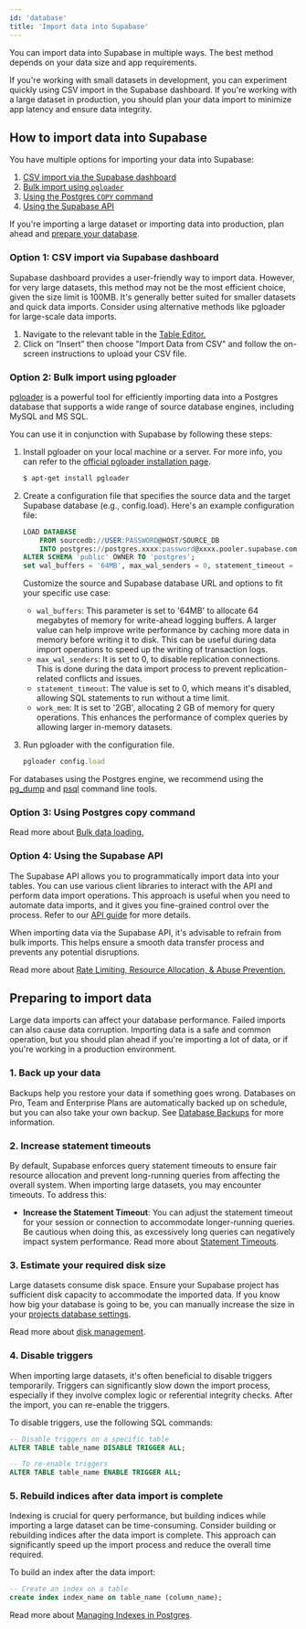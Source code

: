 ```yaml
---
id: 'database'
title: 'Import data into Supabase'
---
```


You can import data into Supabase in multiple ways. The best method depends on your data size and app requirements.

If you're working with small datasets in development, you can experiment quickly using CSV import in the Supabase dashboard. If you're working with a large dataset in production, you should plan your data import to minimize app latency and ensure data integrity.

## How to import data into Supabase

You have multiple options for importing your data into Supabase:

1. [CSV import via the Supabase dashboard](#option-1-csv-import-via-supabase-dashboard)
2. [Bulk import using `pgloader`](#option-2-bulk-import-using-pgloader)
3. [Using the Postgres `COPY` command](#option-3-using-postgres-copy-command)
4. [Using the Supabase API](#option-4-using-the-supabase-api)

<Admonition type="tip">

If you're importing a large dataset or importing data into production, plan ahead and [prepare your database](#preparing-to-import-data).

</Admonition>

### Option 1: CSV import via Supabase dashboard

Supabase dashboard provides a user-friendly way to import data. However, for very large datasets, this method may not be the most efficient choice, given the size limit is 100MB. It's generally better suited for smaller datasets and quick data imports. Consider using alternative methods like pgloader for large-scale data imports.

1. Navigate to the relevant table in the [Table Editor.](/dashboard/project/_/editor)
2. Click on “Insert” then choose "Import Data from CSV" and follow the on-screen instructions to upload your CSV file.

### Option 2: Bulk import using pgloader

[pgloader](https://pgloader.io/) is a powerful tool for efficiently importing data into a Postgres database that supports a wide range of source database engines, including MySQL and MS SQL.

You can use it in conjunction with Supabase by following these steps:

1. Install pgloader on your local machine or a server. For more info, you can refer to the [official pgloader installation page](https://pgloader.readthedocs.io/en/latest/install.html).

   ```bash
   $ apt-get install pgloader
   ```

2. Create a configuration file that specifies the source data and the target Supabase database (e.g., config.load).
   Here's an example configuration file:

   ```sql
   LOAD DATABASE
       FROM sourcedb://USER:PASSWORD@HOST/SOURCE_DB
       INTO postgres://postgres.xxxx:password@xxxx.pooler.supabase.com:6543/postgres
   ALTER SCHEMA 'public' OWNER TO 'postgres';
   set wal_buffers = '64MB', max_wal_senders = 0, statement_timeout = 0, work_mem to '2GB';
   ```

   Customize the source and Supabase database URL and options to fit your specific use case:

   - `wal_buffers`: This parameter is set to '64MB' to allocate 64 megabytes of memory for write-ahead logging buffers. A larger value can help improve write performance by caching more data in memory before writing it to disk. This can be useful during data import operations to speed up the writing of transaction logs.
   - `max_wal_senders`: It is set to 0, to disable replication connections. This is done during the data import process to prevent replication-related conflicts and issues.
   - `statement_timeout`: The value is set to 0, which means it's disabled, allowing SQL statements to run without a time limit.
   - `work_mem`: It is set to '2GB', allocating 2 GB of memory for query operations. This enhances the performance of complex queries by allowing larger in-memory datasets.

3. Run pgloader with the configuration file.
   ```jsx
   pgloader config.load
   ```

For databases using the Postgres engine, we recommend using the [pg_dump](https://www.postgresql.org/docs/current/app-pgdump.html) and [psql](https://www.postgresql.org/docs/current/app-psql.html) command line tools.

### Option 3: Using Postgres copy command

Read more about [Bulk data loading.](/docs/guides/database/tables#bulk-data-loading)

### Option 4: Using the Supabase API

The Supabase API allows you to programmatically import data into your tables. You can use various client libraries to interact with the API and perform data import operations. This approach is useful when you need to automate data imports, and it gives you fine-grained control over the process. Refer to our [API guide](/docs/guides/api) for more details.

<Admonition type="note">

When importing data via the Supabase API, it's advisable to refrain from bulk imports. This helps ensure a smooth data transfer process and prevents any potential disruptions.

Read more about [Rate Limiting, Resource Allocation, & Abuse Prevention.](/docs/guides/platform/going-into-prod#rate-limiting-resource-allocation--abuse-prevention)

</Admonition>

## Preparing to import data

Large data imports can affect your database performance. Failed imports can also cause data corruption. Importing data is a safe and common operation, but you should plan ahead if you're importing a lot of data, or if you're working in a production environment.

### 1. Back up your data

Backups help you restore your data if something goes wrong. Databases on Pro, Team and Enterprise Plans are automatically backed up on schedule, but you can also take your own backup. See [Database Backups](/docs/guides/platform/backups) for more information.

### 2. Increase statement timeouts

By default, Supabase enforces query statement timeouts to ensure fair resource allocation and prevent long-running queries from affecting the overall system. When importing large datasets, you may encounter timeouts. To address this:

- **Increase the Statement Timeout**: You can adjust the statement timeout for your session or connection to accommodate longer-running queries. Be cautious when doing this, as excessively long queries can negatively impact system performance. Read more about [Statement Timeouts](/docs/guides/database/postgres/configuration).

### 3. Estimate your required disk size

Large datasets consume disk space. Ensure your Supabase project has sufficient disk capacity to accommodate the imported data. If you know how big your database is going to be, you can manually increase the size in your [projects database settings](/dashboard/project/_/database/settings).

Read more about [disk management](/docs/guides/platform/database-size#disk-management).

### 4. Disable triggers

When importing large datasets, it's often beneficial to disable triggers temporarily. Triggers can significantly slow down the import process, especially if they involve complex logic or referential integrity checks. After the import, you can re-enable the triggers.

To disable triggers, use the following SQL commands:

```sql
-- Disable triggers on a specific table
ALTER TABLE table_name DISABLE TRIGGER ALL;

-- To re-enable triggers
ALTER TABLE table_name ENABLE TRIGGER ALL;
```

### 5. Rebuild indices after data import is complete

Indexing is crucial for query performance, but building indices while importing a large dataset can be time-consuming. Consider building or rebuilding indices after the data import is complete. This approach can significantly speed up the import process and reduce the overall time required.

To build an index after the data import:

```sql
-- Create an index on a table
create index index_name on table_name (column_name);
```

Read more about [Managing Indexes in Postgres](/docs/guides/database/postgres/indexes).
